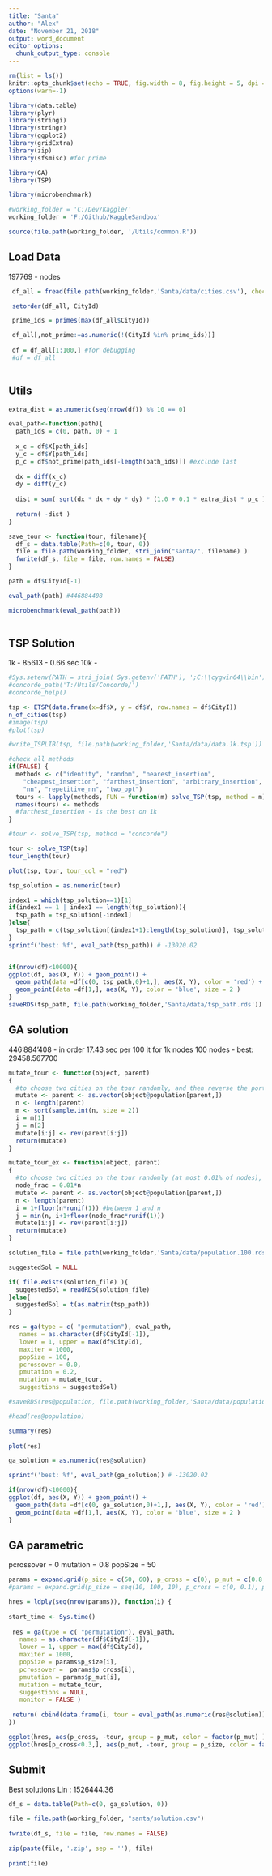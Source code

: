 ---
title: "Santa"
author: "Alex"
date: "November 21, 2018"
output: word_document
editor_options: 
  chunk_output_type: console
---

```{r setup, include=FALSE}
rm(list = ls())
knitr::opts_chunk$set(echo = TRUE, fig.width = 8, fig.height = 5, dpi = 240)
options(warn=-1)

library(data.table)
library(plyr)
library(stringi)
library(stringr)
library(ggplot2)
library(gridExtra)
library(zip)
library(sfsmisc) #for prime

library(GA)
library(TSP)

library(microbenchmark)

#working_folder = 'C:/Dev/Kaggle/'
working_folder = 'F:/Github/KaggleSandbox'

source(file.path(working_folder, '/Utils/common.R'))

```

## Load Data
197769 - nodes

```{r load_data}
 
 df_all = fread(file.path(working_folder,'Santa/data/cities.csv'), check.names=T)

 setorder(df_all, CityId)

 prime_ids = primes(max(df_all$CityId))

 df_all[,not_prime:=as.numeric(!(CityId %in% prime_ids))]
 
 df = df_all[1:100,] #for debugging
 #df = df_all
 
```

## Utils

```{r eval_utils, echo=FALSE}
extra_dist = as.numeric(seq(nrow(df)) %% 10 == 0)

eval_path<-function(path){
  path_ids = c(0, path, 0) + 1
  
  x_c = df$X[path_ids]
  y_c = df$Y[path_ids]
  p_c = df$not_prime[path_ids[-length(path_ids)]] #exclude last
  
  dx = diff(x_c)
  dy = diff(y_c)
  
  dist = sum( sqrt(dx * dx + dy * dy) * (1.0 + 0.1 * extra_dist * p_c ) )
  
  return( -dist )
}

save_tour <- function(tour, filename){
  df_s = data.table(Path=c(0, tour, 0))
  file = file.path(working_folder, stri_join("santa/", filename) )
  fwrite(df_s, file = file, row.names = FALSE)
}

path = df$CityId[-1]

eval_path(path) #446884408

microbenchmark(eval_path(path))
 
```

## TSP Solution
1k  - 85613 - 0.66 sec
10k - 

```{r tsp_solultion, echo=FALSE}
#Sys.setenv(PATH = stri_join( Sys.getenv('PATH'), ';C:\\cygwin64\\bin'))
#concorde_path('T:/Utils/Concorde/')
#concorde_help()

tsp <- ETSP(data.frame(x=df$X, y = df$Y, row.names = df$CityI))
n_of_cities(tsp)
#image(tsp)
#plot(tsp)

#write_TSPLIB(tsp, file.path(working_folder,'Santa/data/data.1k.tsp'))

#check all methods
if(FALSE) {
  methods <- c("identity", "random", "nearest_insertion",
    "cheapest_insertion", "farthest_insertion", "arbitrary_insertion",
    "nn", "repetitive_nn", "two_opt")
  tours <- lapply(methods, FUN = function(m) solve_TSP(tsp, method = m))
  names(tours) <- methods
  #farthest_insertion - is the best on 1k
}

#tour <- solve_TSP(tsp, method = "concorde") 

tour <- solve_TSP(tsp) 
tour_length(tour)

plot(tsp, tour, tour_col = "red")

tsp_solution = as.numeric(tour)

index1 = which(tsp_solution==1)[1]
if(index1 == 1 | index1 == length(tsp_solution)){
  tsp_path = tsp_solution[-index1]
}else{
  tsp_path = c(tsp_solution[(index1+1):length(tsp_solution)], tsp_solution[1:(index1-1)])-1
}
sprintf('best: %f', eval_path(tsp_path)) # -13020.02 


if(nrow(df)<10000){
ggplot(df, aes(X, Y)) + geom_point() + 
  geom_path(data =df[c(0, tsp_path,0)+1,], aes(X, Y), color = 'red') + 
  geom_point(data =df[1,], aes(X, Y), color = 'blue', size = 2 )
}
saveRDS(tsp_path, file.path(working_folder,'Santa/data/tsp_path.rds'))

```

## GA solution
446'884'408 - in order
17.43 sec per 100 it for 1k nodes
100 nodes - best: 29458.567700
```{r ga_solultion, echo=FALSE, eval = FALSE}

mutate_tour <- function(object, parent)
{
  #to choose two cities on the tour randomly, and then reverse the portion of the tour that lies between them
  mutate <- parent <- as.vector(object@population[parent,])
  n <- length(parent)
  m <- sort(sample.int(n, size = 2))
  i = m[1]
  j = m[2]
  mutate[i:j] <- rev(parent[i:j])
  return(mutate)
}

mutate_tour_ex <- function(object, parent)
{
  #to choose two cities on the tour randomly (at most 0.01% of nodes), and then reverse the portion of the tour that lies between them
  node_frac = 0.01*n
  mutate <- parent <- as.vector(object@population[parent,])
  n <- length(parent)
  i = 1+floor(n*runif(1)) #between 1 and n
  j = min(n, i+1+floor(node_frac*runif(1))) 
  mutate[i:j] <- rev(parent[i:j])
  return(mutate)
}

solution_file = file.path(working_folder,'Santa/data/population.100.rds')

suggestedSol = NULL

if( file.exists(solution_file) ){
  suggestedSol = readRDS(solution_file)
}else{
  suggestedSol = t(as.matrix(tsp_path))
}

res = ga(type = c( "permutation"), eval_path, 
   names = as.character(df$CityId[-1]),
   lower = 1, upper = max(df$CityId),
   maxiter = 1000,
   popSize = 100,
   pcrossover = 0.0,
   pmutation = 0.2,
   mutation = mutate_tour,
   suggestions = suggestedSol)

#saveRDS(res@population, file.path(working_folder,'Santa/data/population.100.rds'))

#head(res@population)

summary(res)
   
plot(res)

ga_solution = as.numeric(res@solution)

sprintf('best: %f', eval_path(ga_solution)) # -13020.02 

if(nrow(df)<10000){
ggplot(df, aes(X, Y)) + geom_point() + 
  geom_path(data =df[c(0, ga_solution,0)+1,], aes(X, Y), color = 'red') + 
  geom_point(data =df[1,], aes(X, Y), color = 'blue', size = 2 )
}

```

## GA parametric
pcrossover = 0
mutation = 0.8
popSize = 50
```{r ga_params, echo=FALSE, eval = FALSE}

params = expand.grid(p_size = c(50, 60), p_cross = c(0), p_mut = c(0.8, 0.9, 1.0))
#params = expand.grid(p_size = seq(10, 100, 10), p_cross = c(0, 0.1), p_mut = c(0,0.1))

hres = ldply(seq(nrow(params)), function(i) {
  
start_time <- Sys.time()
  
 res = ga(type = c( "permutation"), eval_path, 
   names = as.character(df$CityId[-1]),
   lower = 1, upper = max(df$CityId),
   maxiter = 1000,
   popSize = params$p_size[i],
   pcrossover =  params$p_cross[i],
   pmutation = params$p_mut[i],
   mutation = mutate_tour,
   suggestions = NULL,
   monitor = FALSE )
 
 return( cbind(data.frame(i, tour = eval_path(as.numeric(res@solution)), Sys.time() - start_time),params[i,] ))
})

ggplot(hres, aes(p_cross, -tour, group = p_mut, color = factor(p_mut) )) + geom_line() + facet_wrap(~p_size)
ggplot(hres[p_cross<0.3,], aes(p_mut, -tour, group = p_size, color = factor(p_size) )) + geom_line() + facet_wrap(~p_cross)
```

## Submit
Best solutions
Lin : 1526444.36


```{r submit, echo=FALSE}

df_s = data.table(Path=c(0, ga_solution, 0))

file = file.path(working_folder, "santa/solution.csv")
  
fwrite(df_s, file = file, row.names = FALSE)

zip(paste(file, '.zip', sep = ''), file)
  
print(file)

```



